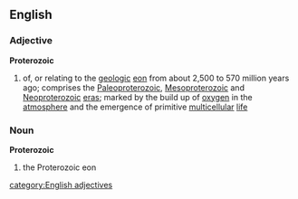 ==English==
===Adjective===
'''Proterozoic'''
#{{geology}} of, or relating to the [[geologic]] [[eon]] from about 2,500 to 570 million years ago; comprises the [[Paleoproterozoic]], [[Mesoproterozoic]] and [[Neoproterozoic]] [[era]]s; marked by the build up of [[oxygen]] in the [[atmosphere]] and the emergence of primitive [[multicellular]] [[life]]
===Noun===
'''Proterozoic'''
#{{geology}} the Proterozoic eon
[[category:English adjectives]]